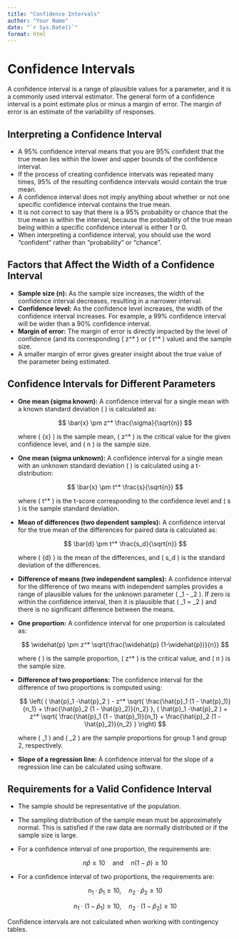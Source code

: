 ```yaml
---
title: "Confidence Intervals"
author: "Your Name"
date: "`r Sys.Date()`"
format: html
---
```


# Confidence Intervals

A confidence interval is a range of plausible values for a parameter, and it is a commonly used interval estimator. The general form of a confidence interval is a point estimate plus or minus a margin of error. The margin of error is an estimate of the variability of responses.

## Interpreting a Confidence Interval

- A 95% confidence interval means that you are 95% confident that the true mean lies within the lower and upper bounds of the confidence interval.
- If the process of creating confidence intervals was repeated many times, 95% of the resulting confidence intervals would contain the true mean.
- A confidence interval does not imply anything about whether or not one specific confidence interval contains the true mean.
- It is not correct to say that there is a 95% probability or chance that the true mean is within the interval, because the probability of the true mean being within a specific confidence interval is either 1 or 0.
- When interpreting a confidence interval, you should use the word "confident" rather than "probability" or "chance".

## Factors that Affect the Width of a Confidence Interval

- **Sample size (n):** As the sample size increases, the width of the confidence interval decreases, resulting in a narrower interval.
- **Confidence level:** As the confidence level increases, the width of the confidence interval increases. For example, a 99% confidence interval will be wider than a 90% confidence interval.
- **Margin of error:** The margin of error is directly impacted by the level of confidence (and its corresponding \( z^* \) or \( t^* \) value) and the sample size.
- A smaller margin of error gives greater insight about the true value of the parameter being estimated.

## Confidence Intervals for Different Parameters

- **One mean (sigma known):** A confidence interval for a single mean with a known standard deviation \( \sigma \) is calculated as:
  
  $$
  \bar{x} \pm z^* \frac{\sigma}{\sqrt{n}}
  $$
  
  where \( \bar{x} \) is the sample mean, \( z^* \) is the critical value for the given confidence level, and \( n \) is the sample size.

- **One mean (sigma unknown):** A confidence interval for a single mean with an unknown standard deviation \( \sigma \) is calculated using a t-distribution:
  
  $$
  \bar{x} \pm t^* \frac{s}{\sqrt{n}}
  $$
  
  where \( t^* \) is the t-score corresponding to the confidence level and \( s \) is the sample standard deviation.

- **Mean of differences (two dependent samples):** A confidence interval for the true mean of the differences for paired data is calculated as:
  
  $$
  \bar{d} \pm t^* \frac{s_d}{\sqrt{n}}
  $$
  
  where \( \bar{d} \) is the mean of the differences, and \( s_d \) is the standard deviation of the differences.

- **Difference of means (two independent samples):** A confidence interval for the difference of two means with independent samples provides a range of plausible values for the unknown parameter \( \mu_1 - \mu_2 \). If zero is within the confidence interval, then it is plausible that \( \mu_1 = \mu_2 \) and there is no significant difference between the means.

- **One proportion:** A confidence interval for one proportion is calculated as:
  
  $$
  \widehat{p} \pm z^* \sqrt{\frac{\widehat{p} (1-\widehat{p})}{n}}
  $$
  
  where \( \widehat{p} \) is the sample proportion, \( z^* \) is the critical value, and \( n \) is the sample size.

- **Difference of two proportions:** The confidence interval for the difference of two proportions is computed using:
  
  $$
  \left( ( \hat{p}_1 -\hat{p}_2 ) - z^* \sqrt{ \frac{\hat{p}_1 (1 - \hat{p}_1)}{n_1} + \frac{\hat{p}_2 (1 - \hat{p}_2)}{n_2} }, ( \hat{p}_1 -\hat{p}_2 ) + z^* \sqrt{ \frac{\hat{p}_1 (1 - \hat{p}_1)}{n_1} + \frac{\hat{p}_2 (1 - \hat{p}_2)}{n_2} } \right)
  $$
  
  where \( \hat{p}_1 \) and \( \hat{p}_2 \) are the sample proportions for group 1 and group 2, respectively.

- **Slope of a regression line:** A confidence interval for the slope of a regression line can be calculated using software.

## Requirements for a Valid Confidence Interval

- The sample should be representative of the population.
- The sampling distribution of the sample mean must be approximately normal. This is satisfied if the raw data are normally distributed or if the sample size is large.
- For a confidence interval of one proportion, the requirements are:
  
  $$
  n \widehat{p} \geq 10 \quad \text{and} \quad n(1-\widehat{p}) \geq 10
  $$
  
- For a confidence interval of two proportions, the requirements are:
  
  $$
  n_1 \cdot \hat{p}_1 \geq 10, \quad n_2 \cdot \hat{p}_2 \geq 10
  $$
  
  $$
  n_1 \cdot (1-\hat{p}_1) \geq 10, \quad n_2 \cdot (1-\hat{p}_2) \geq 10
  $$

Confidence intervals are not calculated when working with contingency tables.

